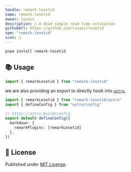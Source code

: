 ```yaml
---
handle: remark-lesetid
name: remark-lesetid
owner: luxass
description: 📖 A dead simple read time estimation
githubUrl: https://github.com/luxass/lesetid
npm: "remark-lesetid"
icon: 📖
---
```


```sh
pnpm install remark-lesetid
```

## 📚 Usage

```ts
import { remarkLesetid } from "remark-lesetid"
```

we are also providing an export to directly hook into [`astro`](https://astro.build).

```ts
import { remarkLesetid } from "remark-lesetid/astro"
import { defineConfig } from "astro/config"

// https://astro.build/config
export default defineConfig({
  markdown: {
    remarkPlugins: [remarkLesetid]
  },
})
```

## 📄 License

Published under [MIT License](https://github.com/luxass/lesetid/blob/main/LICENSE).
